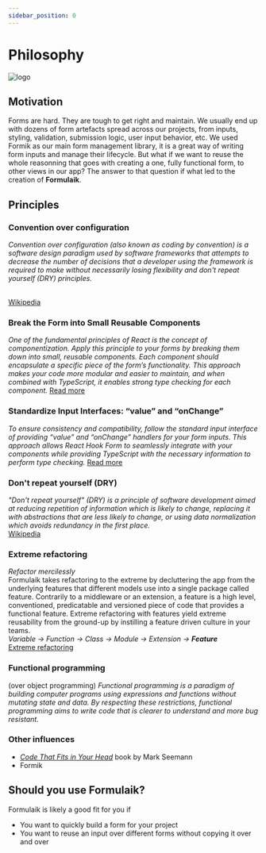 ```yaml
---
sidebar_position: 0
---
```


# Philosophy

![logo](/img/icon_xs.svg)

## Motivation
Forms are hard. They are tough to get right and maintain. We usually end up with dozens of form artefacts spread across our projects, from inputs, styling, validation, submission logic, user input behavior, etc.
We used Formik as our main form management library, it is a great way of writing form inputs and manage their lifecycle. 
But what if we want to reuse the whole reasonning that goes with creating a one, fully functional form, to other views in our app?
The answer to that question if what led to the creation of **Formulaik**.

## Principles
### Convention over configuration
<i>Convention over configuration (also known as coding by convention) is a software design paradigm used by software frameworks that attempts to decrease the number of decisions that a developer using the framework is required to make without necessarily losing flexibility and don't repeat yourself (DRY) principles.</i>

<br />
<a href='https://en.wikipedia.org/wiki/Convention_over_configuration'>
Wikipedia
</a>

### Break the Form into Small Reusable Components
*One of the fundamental principles of React is the concept of componentization. Apply this principle to your forms by breaking them down into small, reusable components. Each component should encapsulate a specific piece of the form’s functionality. This approach makes your code more modular and easier to maintain, and when combined with TypeScript, it enables strong type checking for each component.*
[Read more](https://orizens.com/blog/best_practices_for_developing_complex_form-based_apps_with_react_hook_form_and_typescript_support/)

### Standardize Input Interfaces: “value” and “onChange”
*To ensure consistency and compatibility, follow the standard input interface of providing “value” and “onChange” handlers for your form inputs. This approach allows React Hook Form to seamlessly integrate with your components while providing TypeScript with the necessary information to perform type checking.*
[Read more](https://orizens.com/blog/best_practices_for_developing_complex_form-based_apps_with_react_hook_form_and_typescript_support/)


### Don't repeat yourself (DRY)
<i>"Don't repeat yourself" (DRY) is a principle of software development aimed at reducing repetition of information which is likely to change, replacing it with abstractions that are less likely to change, or using data normalization which avoids redundancy in the first place.</i>
<br />
<a href='https://en.wikipedia.org/wiki/Don%27t_repeat_yourself'>
Wikipedia
</a>


### Extreme refactoring
<i>Refactor mercilessly</i>
<br/>
Formulaik takes refactoring to the extreme by decluttering the app from the underlying features that different models use into a single package called feature.
Contrarily to a middleware or an extension, a feature is a high level, conventioned, predicatable and versioned piece of code that provides a functional feature. 
Extreme refactoring with features yield extreme reusability from the ground-up by instilling a feature driven culture in your teams.
<br/>
<i>Variable → Function → Class → Module → Extension → <b>Feature</b></i>
<br/>
<a href='http://www.extremeprogramming.org/rules/refactor.html'>
Extreme refactoring
</a>

### Functional programming
(over object programming)
<i>Functional programming is a paradigm of building computer programs using expressions and functions without mutating state and data.
By respecting these restrictions, functional programming aims to write code that is clearer to understand and more bug resistant.</i>


### Other influences
- <a href='https://blog.ploeh.dk/2021/06/14/new-book-code-that-fits-in-your-head/'><i>Code That Fits in Your Head</i></a> book by Mark Seemann
- Formik


## Should you use Formulaik?

Formulaik is likely a good fit for you if
- You want to quickly build a form for your project
- You want to reuse an input over different forms without copying it over and over
